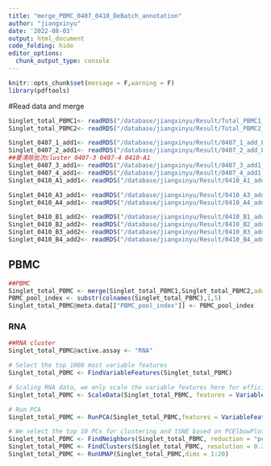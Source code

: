 ```yaml
---
title: "merge_PBMC_0407_0410_DeBatch_annotation"
author: "jiangxinyu"
date: '2022-08-03'
output: html_document
code_folding: hide
editor_options:
  chunk_output_type: console
---
```


```r
knitr::opts_chunk$set(message = F,warning = F)
library(pdftools)
```

#Read data and merge

```r
Singlet_total_PBMC1<- readRDS("/database/jiangxinyu/Result/Total_PBMC1_QC_outs/Singlet_Coassay_total_PBMC1.rds")
Singlet_total_PBMC2<- readRDS("/database/jiangxinyu/Result/Total_PBMC2_QC_outs/Singlet_Coassay_total_PBMC2.rds")

Singlet_0407_1_add1<- readRDS("/database/jiangxinyu/Result/0407_1_add_L002_QC_outs/Singlet_Coassay_0407_1_add_L002.rds")
Singlet_0407_2_add1<- readRDS("/database/jiangxinyu/Result/0407_2_add_L002_QC_outs/Singlet_Coassay_0407_2_add_L002.rds")
##要清除批次cluster 0407-3 0407-4 0410-A1
Singlet_0407_3_add1<- readRDS("/database/jiangxinyu/Result/0407_3_add1_QC_outs/Singlet_Coassay_0407_3_add1.rds")
Singlet_0407_4_add1<- readRDS("/database/jiangxinyu/Result/0407_4_add1_QC_outs/Singlet_Coassay_0407_4_add1.rds")
Singlet_0410_A1_add1<- readRDS("/database/jiangxinyu/Result/0410_A1_add1_QC_outs/Singlet_Coassay_0410_A1_add1.rds")

Singlet_0410_A3_add1<- readRDS("/database/jiangxinyu/Result/0410_A3_add_L002_QC_outs/Singlet_Coassay_0410_A3_add_L002.rds")
Singlet_0410_A4_add1<- readRDS("/database/jiangxinyu/Result/0410_A4_add_L002_QC_outs/Singlet_Coassay_0410_A4_add_L002.rds")

Singlet_0410_B1_add2<- readRDS("/database/jiangxinyu/Result/0410_B1_add2_QC_outs/Singlet_Coassay_0410_B1_add2.rds")
Singlet_0410_B2_add2<- readRDS("/database/jiangxinyu/Result/0410_B2_add2_QC_outs/Singlet_Coassay_0410_B2_add2.rds")
Singlet_0410_B3_add2<- readRDS("/database/jiangxinyu/Result/0410_B3_add2_QC_outs/Singlet_Coassay_0410_B3_add2.rds")
Singlet_0410_B4_add2<- readRDS("/database/jiangxinyu/Result/0410_B4_add2_QC_outs/Singlet_Coassay_0410_B4_add2.rds")

```

## PBMC

```r
##PBMC
Singlet_total_PBMC <- merge(Singlet_total_PBMC1,Singlet_total_PBMC2,add.cell.ids = c("PBMC1","PBMC2"))
PBMC_pool_index <- substr(colnames(Singlet_total_PBMC),1,5)
Singlet_total_PBMC@meta.data[["PBMC_pool_index"]] <- PBMC_pool_index
```

### RNA
```r
##RNA cluster
Singlet_total_PBMC@active.assay <- "RNA"

# Select the top 1000 most variable features
Singlet_total_PBMC <- FindVariableFeatures(Singlet_total_PBMC)

# Scaling RNA data, we only scale the variable features here for efficiency
Singlet_total_PBMC <- ScaleData(Singlet_total_PBMC, features = VariableFeatures(Singlet_total_PBMC))

# Run PCA
Singlet_total_PBMC <- RunPCA(Singlet_total_PBMC,features = VariableFeatures(Singlet_total_PBMC))

# We select the top 10 PCs for clustering and tSNE based on PCElbowPlot
Singlet_total_PBMC <- FindNeighbors(Singlet_total_PBMC, reduction = "pca", dims = 1:20)
Singlet_total_PBMC <- FindClusters(Singlet_total_PBMC, resolution = 0.2, verbose = FALSE)
Singlet_total_PBMC <- RunUMAP(Singlet_total_PBMC,dims = 1:20)
```









